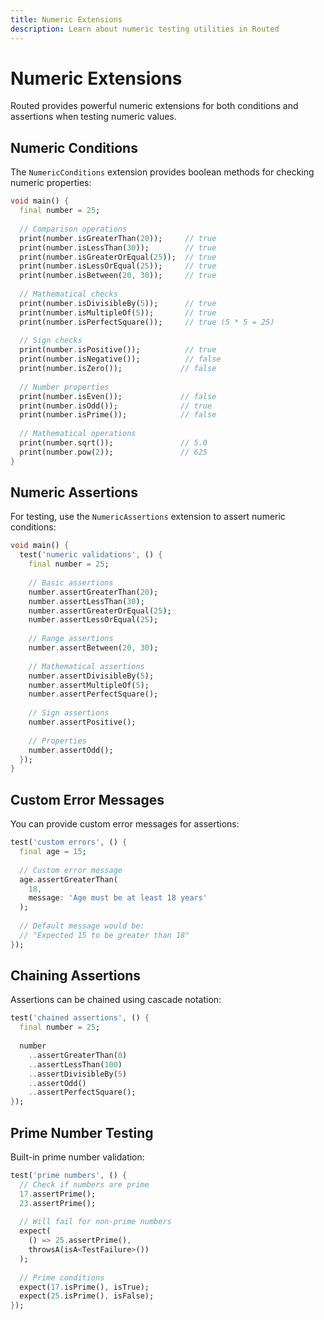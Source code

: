 ```yaml
---
title: Numeric Extensions
description: Learn about numeric testing utilities in Routed
---
```


# Numeric Extensions

Routed provides powerful numeric extensions for both conditions and assertions when testing numeric values.

## Numeric Conditions

The `NumericConditions` extension provides boolean methods for checking numeric properties:

```dart
void main() {
  final number = 25;
  
  // Comparison operations
  print(number.isGreaterThan(20));     // true
  print(number.isLessThan(30));        // true
  print(number.isGreaterOrEqual(25));  // true
  print(number.isLessOrEqual(25));     // true
  print(number.isBetween(20, 30));     // true
  
  // Mathematical checks
  print(number.isDivisibleBy(5));      // true
  print(number.isMultipleOf(5));       // true
  print(number.isPerfectSquare());     // true (5 * 5 = 25)
  
  // Sign checks
  print(number.isPositive());          // true
  print(number.isNegative());          // false
  print(number.isZero());             // false
  
  // Number properties
  print(number.isEven());             // false
  print(number.isOdd());              // true
  print(number.isPrime());            // false
  
  // Mathematical operations
  print(number.sqrt());               // 5.0
  print(number.pow(2));               // 625
}
```

## Numeric Assertions

For testing, use the `NumericAssertions` extension to assert numeric conditions:

```dart
void main() {
  test('numeric validations', () {
    final number = 25;
    
    // Basic assertions
    number.assertGreaterThan(20);
    number.assertLessThan(30);
    number.assertGreaterOrEqual(25);
    number.assertLessOrEqual(25);
    
    // Range assertions
    number.assertBetween(20, 30);
    
    // Mathematical assertions
    number.assertDivisibleBy(5);
    number.assertMultipleOf(5);
    number.assertPerfectSquare();
    
    // Sign assertions
    number.assertPositive();
    
    // Properties
    number.assertOdd();
  });
}
```

## Custom Error Messages

You can provide custom error messages for assertions:

```dart
test('custom errors', () {
  final age = 15;
  
  // Custom error message
  age.assertGreaterThan(
    18,
    message: 'Age must be at least 18 years'
  );
  
  // Default message would be:
  // "Expected 15 to be greater than 18"
});
```

## Chaining Assertions

Assertions can be chained using cascade notation:

```dart
test('chained assertions', () {
  final number = 25;
  
  number
    ..assertGreaterThan(0)
    ..assertLessThan(100)
    ..assertDivisibleBy(5)
    ..assertOdd()
    ..assertPerfectSquare();
});
```

## Prime Number Testing

Built-in prime number validation:

```dart
test('prime numbers', () {
  // Check if numbers are prime
  17.assertPrime();
  23.assertPrime();
  
  // Will fail for non-prime numbers
  expect(
    () => 25.assertPrime(),
    throwsA(isA<TestFailure>())
  );
  
  // Prime conditions
  expect(17.isPrime(), isTrue);
  expect(25.isPrime(), isFalse);
});
```

